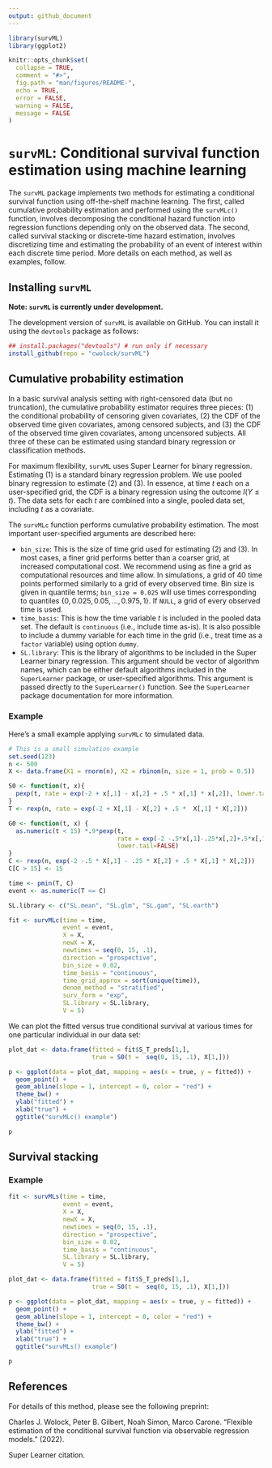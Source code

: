 ```yaml
---
output: github_document
---
```


<!-- README.md is generated from README.Rmd. Please edit that file -->

```r
library(survML)
library(ggplot2)

knitr::opts_chunk$set(
  collapse = TRUE,
  comment = "#>",
  fig.path = "man/figures/README-",
  echo = TRUE,
  error = FALSE,
  warning = FALSE,
  message = FALSE
)
```

# `survML`: Conditional survival function estimation using machine learning

The `survML` package implements two methods for estimating a conditional survival function using off-the-shelf machine learning. The first, called cumulative probability estimation and performed using the `survMLc()` function, involves decomposing the conditional hazard function into regression functions depending only on the observed data. The second, called survival stacking or discrete-time hazard estimation, involves discretizing time and estimating the probability of an event of interest within each discrete time period. More details on each method, as well as examples, follow. 

## Installing `survML`

**Note: `survML` is currently under development.**

The development version of `survML` is available on GitHub. You can install it using the `devtools` package as follows: 

```r
## install.packages("devtools") # run only if necessary
install_github(repo = "cwolock/survML")
```

## Cumulative probability estimation

In a basic survival analysis setting with right-censored data (but no truncation), the cumulative probability estimator requires three pieces: (1) the conditional probability of censoring given covariates, (2) the CDF of the observed time given covariates, among censored subjects, and (3) the CDF of the observed time given covariates, among uncensored subjects. All three of these can be estimated using standard binary regression or classification methods. 

For maximum flexibility, `survML` uses Super Learner for binary regression. Estimating (1) is a standard binary regression problem. We use pooled binary regression to estimate (2) and (3). In essence, at time $t$ each on a user-specified grid, the CDF is a binary regression using the outcome $I(Y \leq t)$. The data sets for each $t$ are combined into a single, pooled data set, including $t$ as a covariate. 

The `survMLc` function performs cumulative probability estimation. The most important user-specified arguments are described here:

* `bin_size`: This is the size of time grid used for estimating (2) and (3). In most cases, a finer grid performs better than a coarser grid, at increased computational cost. We recommend using as fine a grid as computational resources and time allow. In simulations, a grid of 40 time points performed similarly to a grid of every observed time. Bin size is given in quantile terms; `bin_size = 0.025` will use times corresponding to quantiles $\{0, 0.025, 0.05, \dots, 0.975, 1\}$. If `NULL`, a grid of every observed time is used. 
* `time_basis`: This is how the time variable $t$ is included in the pooled data set. The default is `continuous` (i.e., include time as-is). It is also possible to include a dummy variable for each time in the grid (i.e., treat time as a `factor` variable) using option `dummy`. 
* `SL.library`: This is the library of algorithms to be included in the Super Learner binary regression. This argument should be vector of algorithm names, which can be either default algorithms included in the `SuperLearner` package, or user-specified algorithms. This argument is passed directly to the `SuperLearner()` function. See the `SuperLearner` package documentation for more information. 

### Example

Here's a small example applying `survMLc` to simulated data. 

```r
# This is a small simulation example
set.seed(123)
n <- 500
X <- data.frame(X1 = rnorm(n), X2 = rbinom(n, size = 1, prob = 0.5))

S0 <- function(t, x){
  pexp(t, rate = exp(-2 + x[,1] - x[,2] + .5 * x[,1] * x[,2]), lower.tail = FALSE)
}
T <- rexp(n, rate = exp(-2 + X[,1] - X[,2] + .5 *  X[,1] * X[,2]))

G0 <- function(t, x) {
  as.numeric(t < 15) *.9*pexp(t,
                              rate = exp(-2 -.5*x[,1]-.25*x[,2]+.5*x[,1]*x[,2]),
                              lower.tail=FALSE)
}
C <- rexp(n, exp(-2 -.5 * X[,1] - .25 * X[,2] + .5 * X[,1] * X[,2]))
C[C > 15] <- 15

time <- pmin(T, C)
event <- as.numeric(T <= C)

SL.library <- c("SL.mean", "SL.glm", "SL.gam", "SL.earth")

fit <- survMLc(time = time,
               event = event,
               X = X,
               newX = X,
               newtimes = seq(0, 15, .1),
               direction = "prospective",
               bin_size = 0.02,
               time_basis = "continuous",
               time_grid_approx = sort(unique(time)),
               denom_method = "stratified",
               surv_form = "exp",
               SL.library = SL.library,
               V = 5)
```

We can plot the fitted versus true conditional survival at various times for one particular individual in our data set: 

```r
plot_dat <- data.frame(fitted = fit$S_T_preds[1,], 
                       true = S0(t =  seq(0, 15, .1), X[1,]))

p <- ggplot(data = plot_dat, mapping = aes(x = true, y = fitted)) + 
  geom_point() + 
  geom_abline(slope = 1, intercept = 0, color = "red") + 
  theme_bw() + 
  ylab("fitted") +
  xlab("true") + 
  ggtitle("survMLc() example")

p
```

## Survival stacking

### Example

```r
fit <- survMLs(time = time,
               event = event,
               X = X,
               newX = X,
               newtimes = seq(0, 15, .1),
               direction = "prospective",
               bin_size = 0.02,
               time_basis = "continuous",
               SL.library = SL.library,
               V = 5)
```

```r
plot_dat <- data.frame(fitted = fit$S_T_preds[1,], 
                       true = S0(t =  seq(0, 15, .1), X[1,]))

p <- ggplot(data = plot_dat, mapping = aes(x = true, y = fitted)) + 
  geom_point() + 
  geom_abline(slope = 1, intercept = 0, color = "red") + 
  theme_bw() + 
  ylab("fitted") +
  xlab("true") + 
  ggtitle("survMLs() example")

p
```

## References
For details of this method, please see the following preprint:

Charles J. Wolock, Peter B. Gilbert, Noah Simon, Marco Carone. "Flexible estimation of the conditional survival function via observable regression models." (2022). 

Super Learner citation. 
